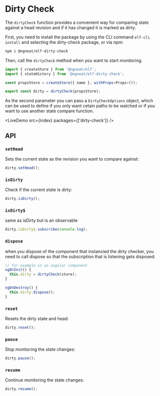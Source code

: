 # Dirty Check


The `dirtyCheck` function provides a convenient way for comparing state against a head revision and if it has changed it is marked as dirty.

First, you need to install the package by using the CLI command `elf-cli install` and selecting the dirty-check package, or via npm:

```bash
npm i @ngneat/elf-dirty-check
```

Then, call the `dirtyCheck` method when you want to start monitoring.

```ts
import { createStore } from '@ngneat/elf';
import { stateHistory } from '@ngneat/elf-dirty-check';

const propsStore = createStore({ name }, withProps<Props>());

export const dirty = dirtyCheck(propsStore);
```

As the second parameter you can pass a `DirtyCheckOptions` object, which can be used to define if you only want cetain paths to be watched or if you want to use another state compare function.

<LiveDemo src={index} packages={['dirty-check']} />

## API

### `setHead`

Sets the current state as the revision you want to compare against:

```ts
dirty.setHead();
```

### `isDirty`

Check if the current state is dirty:

```ts
dirty.isDirty();
```

### `isDirty$`

same as isDirty but is an observable

```ts
dirty.isDirty$.subscribe(console.log);
```

### `dispose`

when you dispose of the component that instancied the dirty checker, you need to call dispose so that the subscription that is listening gets disposed.

```ts
// for example in an angular component
ngOnInit() {
  this.dirty = dirtyCheck(store);
}

ngOnDestroy() {
  this.dirty.dispose();
}
```

### `reset`

Resets the dirty state and head:

```ts
dirty.reset();
```

### `pause`

Stop monitoring the state changes:

```ts
dirty.pause();
```

### `resume`

Continue monitoring the state changes:

```ts
dirty.resume();
```

